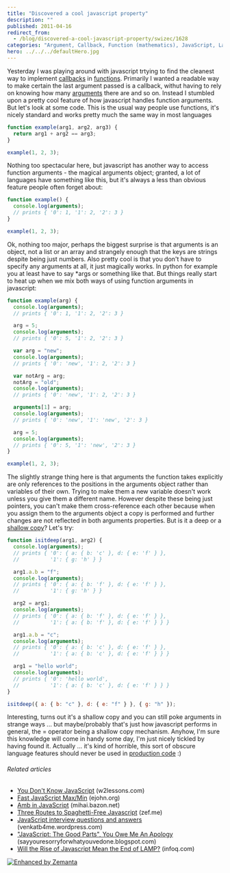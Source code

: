 ```yaml
---
title: "Discovered a cool javascript property"
description: ""
published: 2011-04-16
redirect_from:
  - /blog/discovered-a-cool-javascript-property/swizec/1628
categories: "Argument, Callback, Function (mathematics), JavaScript, Languages, Programming, Uncategorized"
hero: ../../../defaultHero.jpg
---
```


Yesterday I was playing around with javascript trtying to find the cleanest way to implement [callbacks](http://en.wikipedia.org/wiki/Callback_%28computer_programming%29 "Callback (computer programming)") in [functions](http://en.wikipedia.org/wiki/Function_%28mathematics%29 "Function (mathematics)"). Primarily I wanted a readable way to make certain the last argument passed is a callback, withut having to rely on knowing how many [arguments](http://en.wikipedia.org/wiki/Argument "Argument") there are and so on. Instead I stumbled upon a pretty cool feature of how javascript handles function arguments. But let's look at some code. This is the usual way people use functions, it's nicely standard and works pretty much the same way in most languages

```javascript
function example(arg1, arg2, arg3) {
  return arg1 + arg2 == arg3;
}

example(1, 2, 3);
```

Nothing too spectacular here, but javascript has another way to access function arguments - the magical arguments object; granted, a lot of languages have something like this, but it's always a less than obvious feature people often forget about:

```javascript
function example() {
  console.log(arguments);
  // prints { '0': 1, '1': 2, '2': 3 }
}

example(1, 2, 3);
```

Ok, nothing too major, perhaps the biggest surprise is that arguments is an object, not a list or an array and strangely enough that the keys are strings despite being just numbers. Also pretty cool is that you don't have to specify any arguments at all, it just magically works. In python for example you at least have to say \*args or something like that. But things really start to heat up when we mix both ways of using function arguments in javascript:

```javascript
function example(arg) {
  console.log(arguments);
  // prints { '0': 1, '1': 2, '2': 3 }

  arg = 5;
  console.log(arguments);
  // prints { '0': 5, '1': 2, '2': 3 }

  var arg = "new";
  console.log(arguments);
  // prints { '0': 'new', '1': 2, '2': 3 }

  var notArg = arg;
  notArg = "old";
  console.log(arguments);
  // prints { '0': 'new', '1': 2, '2': 3 }

  arguments[1] = arg;
  console.log(arguments);
  // prints { '0': 'new', '1': 'new', '2': 3 }

  arg = 5;
  console.log(arguments);
  // prints { '0': 5, '1': 'new', '2': 3 }
}

example(1, 2, 3);
```

The slightly strange thing here is that arguments the function takes explicitly are only references to the positions in the arguments object rather than variables of their own. Trying to make them a new variable doesn't work unless you give them a different name. However despite these being just pointers, you can't make them cross-reference each other because when you assign them to the arguments object a copy is performed and further changes are not reflected in both arguments properties. But is it a deep or a [shallow copy](http://en.wikipedia.org/wiki/Object_copy "Object copy")? Let's try:

```javascript
function isitdeep(arg1, arg2) {
  console.log(arguments);
  // prints { '0': { a: { b: 'c' }, d: { e: 'f' } },
  //          '1': { g: 'h' } }

  arg1.a.b = "f";
  console.log(arguments);
  // prints { '0': { a: { b: 'f' }, d: { e: 'f' } },
  //          '1': { g: 'h' } }

  arg2 = arg1;
  console.log(arguments);
  // prints { '0': { a: { b: 'f' }, d: { e: 'f' } },
  //          '1': { a: { b: 'f' }, d: { e: 'f' } } }

  arg1.a.b = "c";
  console.log(arguments);
  // prints { '0': { a: { b: 'c' }, d: { e: 'f' } },
  //          '1': { a: { b: 'c' }, d: { e: 'f' } } }

  arg1 = "hello world";
  console.log(arguments);
  // prints { '0': 'hello world',
  //          '1': { a: { b: 'c' }, d: { e: 'f' } } }
}

isitdeep({ a: { b: "c" }, d: { e: "f" } }, { g: "h" });
```

Interesting, turns out it's a shallow copy and you can still poke arguments in strange ways ... but maybe/probably that's just how javascript performs in general, the = operator being a shallow copy mechanism. Anyhow, I'm sure this knowledge will come in handy some day, I'm just nicely tickled by having found it. Actually ... it's kind of horrible, this sort of obscure language features should never be used in [production code](http://en.wikipedia.org/wiki/Motion_Picture_Production_Code "Motion Picture Production Code") :)

###### Related articles

- [You Don't Know JavaScript](http://www.w2lessons.com/2011/04/you-dont-know-javascript.html) (w2lessons.com)
- [Fast JavaScript Max/Min](http://ejohn.org/blog/fast-javascript-maxmin/) (ejohn.org)
- [Amb in JavaScript](http://mihai.bazon.net/blog/amb-in-javascript) (mihai.bazon.net)
- [Three Routes to Spaghetti-Free Javascript](http://zef.me/3715/three-routes-to-spaghetti-free-javascript) (zef.me)
- [JavaScript interview questions and answers](http://venkatb4me.wordpress.com/2011/03/23/javascript-interview-questions-and-answers/) (venkatb4me.wordpress.com)
- ["JavaScript: The Good Parts", You Owe Me An Apology](http://sayyouresorryforwhatyouvedone.blogspot.com/2011/04/douglas-crockford-for-javascript-good.html) (sayyouresorryforwhatyouvedone.blogspot.com)
- [Will the Rise of Javascript Mean the End of LAMP?](http://www.infoq.com/news/2011/04/javascript-lamp) (infoq.com)

[![Enhanced by Zemanta](http://img.zemanta.com/zemified_e.png?x-id=1f7fa21d-b33c-4405-9a6f-c5c9e51030ef)](http://www.zemanta.com/ "Enhanced by Zemanta")
